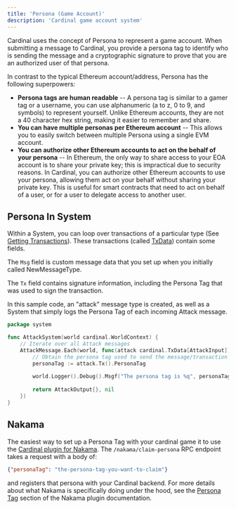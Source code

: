 ```yaml
---
title: 'Persona (Game Account)'
description: 'Cardinal game account system'
---
```


Cardinal uses the concept of Persona to represent a game account. When submitting a message to Cardinal, you provide a persona tag to identify who is sending the message and a cryptographic signature to prove that you are an authorized user of that persona.

In contrast to the typical Ethereum account/address, Persona has the following superpowers:

- **Persona tags are human readable** -- A persona tag is similar to a gamer tag or a username, you can use alphanumeric (a to z, 0 to 9, and symbols) to represent yourself. Unlike Ethereum accounts, they are not a 40 character hex string, making it easier to remember and share.
- **You can have multiple personas per Ethereum account** -- This allows you to easily switch between multiple Persona using a single EVM account.
- **You can authorize other Ethereum accounts to act on the behalf of your persona** -- In Ethereum, the only way to share access to your EOA account is to share your private key; this is impractical due to security reasons. In Cardinal, you can authorize other Ethereum accounts to use your persona, allowing them act on your behalf without sharing your private key. This is useful for smart contracts that need to act on behalf of a user, or for a user to delegate access to another user.



## Persona In System

Within a System, you can loop over transactions of a particular type (See [Getting Transactions](/Cardinal/API-Reference/Systems#getting-transactions)). These transactions (called [TxData](/Cardinal/API-Reference/Systems#txdata)) contain some fields.

The `Msg` field is custom message data that you set up when you initially called NewMessageType.

The `Tx` field contains signature information, including the Persona Tag that was used to sign the transaction.

In this sample code, an "attack" message type is created, as well as a System that simply logs the Persona Tag of each incoming Attack message.

```go
package system

func AttackSystem(world cardinal.WorldContext) {
	// Iterate over all Attack messages
	AttackMessage.Each(world, func(attack cardinal.TxData[AttackInput]) (AttackOutput, error) {
		// Obtain the persona tag used to send the message/transaction
		personaTag := attack.Tx().PersonaTag
		
		world.Logger().Debug().Msgf("The persona tag is %q", personaTag)
		
		return AttackOutput{}, nil
	})
}
```

## Nakama

The easiest way to set up a Persona Tag with your cardinal game it to use the [Cardinal plugin for Nakama](/Nakama/plugin). The `/nakama/claim-persona` RPC endpoint takes a request with a body of:

```json
{"personaTag": "the-persona-tag-you-want-to-claim"}
```

and registers that persona with your Cardinal backend. For more details about what Nakama is specifically doing under the hood, see the [Persona Tag](/Nakama/plugin#local-userid-to-personatag) section of the Nakama plugin documentation.